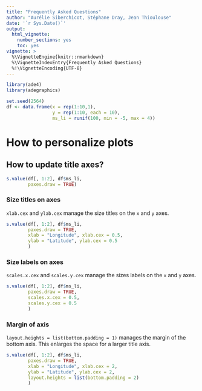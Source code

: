 ```yaml
---
title: "Frequently Asked Questions"
author: "Aurélie Siberchicot, Stéphane Dray, Jean Thioulouse"
date: '`r Sys.Date()`'
output:
  html_vignette:
    number_sections: yes
    toc: yes
vignette: >
  %\VignetteEngine{knitr::rmarkdown}
  %\VignetteIndexEntry{Frequently Asked Questions} 
  %!\VignetteEncoding{UTF-8}
---
```


```r
library(ade4)
library(adegraphics)

set.seed(2564)
df <- data.frame(x = rep(1:10,1), 
                 y = rep(1:10, each = 10), 
                 ms_li = runif(100, min = -5, max = 4))
```


# How to personalize plots 

## How to update title axes?

```r
s.value(df[, 1:2], df$ms_li, 
        paxes.draw = TRUE)
```

### Size titles on axes

`xlab.cex` and `ylab.cex` manage the size titles on the `x` and `y` axes.
```r
s.value(df[, 1:2], df$ms_li, 
        paxes.draw = TRUE,
        xlab = "Longitude", xlab.cex = 0.5,
        ylab = "Latitude", ylab.cex = 0.5
        )
```


### Size labels on axes

`scales.x.cex` and `scales.y.cex` manage the sizes labels on the `x` and `y` axes.

```r
s.value(df[, 1:2], df$ms_li, 
        paxes.draw = TRUE,
        scales.x.cex = 0.5,
        scales.y.cex = 0.5
        )
```



### Margin of axis

`layout.heights = list(bottom.padding = 1)` manages the margin of the bottom axis.
This enlarges the space for a larger title axis.

```r
s.value(df[, 1:2], df$ms_li, 
        paxes.draw = TRUE,
        xlab = "Longitude", xlab.cex = 2,
        ylab = "Latitude", ylab.cex = 2,
        layout.heights = list(bottom.padding = 2)
        )
```

